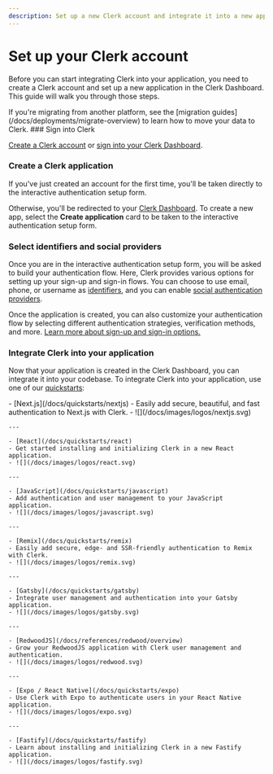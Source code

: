 ```yaml
---
description: Set up a new Clerk account and integrate it into a new application.
---
```


# Set up your Clerk account

Before you can start integrating Clerk into your application, you need to create a Clerk account and set up a new application in the Clerk Dashboard. This guide will walk you through those steps.

<Callout type="info">
  If you're migrating from another platform, see the [migration guides](/docs/deployments/migrate-overview) to learn how to move your data to Clerk.
</Callout>

<Steps>
  ### Sign into Clerk

  [Create a Clerk account](https://dashboard.clerk.com/sign-up) or [sign into your Clerk Dashboard](https://dashboard.clerk.com/).

  ### Create a Clerk application

  If you've just created an account for the first time, you'll be taken directly to the interactive authentication setup form.

  Otherwise, you'll be redirected to your [Clerk Dashboard](https://dashboard.clerk.com/). To create a new app, select the **Create application** card to be taken to the interactive authentication setup form.

  ### Select identifiers and social providers

  Once you are in the interactive authentication setup form, you will be asked to build your authentication flow. Here, Clerk provides various options for setting up your sign-up and sign-in flows. You can choose to use email, phone, or username as [identifiers](/docs/authentication/configuration/sign-up-sign-in-options#identifiers), and you can enable [social authentication providers](/docs/authentication/social-connections/overview).

  Once the application is created, you can also customize your authentication flow by selecting different authentication strategies, verification methods, and more. [Learn more about sign-up and sign-in options.](/docs/authentication/configuration/sign-up-sign-in-options)

  ### Integrate Clerk into your application

  Now that your application is created in the Clerk Dashboard, you can integrate it into your codebase. To integrate Clerk into your application, use one of our [quickstarts](/docs/quickstarts/overview):

  <Cards>
    - [Next.js](/docs/quickstarts/nextjs)
    - Easily add secure, beautiful, and fast authentication to Next.js with Clerk.
    - ![](/docs/images/logos/nextjs.svg)

    ---

    - [React](/docs/quickstarts/react)
    - Get started installing and initializing Clerk in a new React application.
    - ![](/docs/images/logos/react.svg)

    ---

    - [JavaScript](/docs/quickstarts/javascript)
    - Add authentication and user management to your JavaScript application.
    - ![](/docs/images/logos/javascript.svg)

    ---

    - [Remix](/docs/quickstarts/remix)
    - Easily add secure, edge- and SSR-friendly authentication to Remix with Clerk.
    - ![](/docs/images/logos/remix.svg)

    ---

    - [Gatsby](/docs/quickstarts/gatsby)
    - Integrate user management and authentication into your Gatsby application.
    - ![](/docs/images/logos/gatsby.svg)

    ---

    - [RedwoodJS](/docs/references/redwood/overview)
    - Grow your RedwoodJS application with Clerk user management and authentication.
    - ![](/docs/images/logos/redwood.svg)

    ---

    - [Expo / React Native](/docs/quickstarts/expo)
    - Use Clerk with Expo to authenticate users in your React Native application.
    - ![](/docs/images/logos/expo.svg)

    ---

    - [Fastify](/docs/quickstarts/fastify)
    - Learn about installing and initializing Clerk in a new Fastify application.
    - ![](/docs/images/logos/fastify.svg)
  </Cards>
</Steps>
